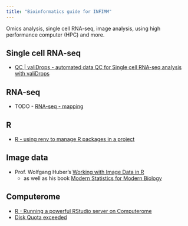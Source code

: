 ```yaml
---
title: "Bioinformatics guide for INFIMM"
---
```


Omics analysis, single cell RNA-seq, image analysis, using high performance computer (HPC) and more.

## Single cell RNA-seq
* [QC | valiDrops - automated data QC for Single cell RNA-seq analysis with valiDrops](doc/valiDrops.qmd)

## RNA-seq
* TODO - [RNA-seq - mapping](doc/RNA-seq_mapping.md)

## R
* [R - using renv to manage R packages in a project](doc/renv.qmd)

## Image data
* Prof. Wolfgang Huber's [Working with Image Data in R](https://github.com/wolfganghuber/WorkingWithImageData)
    * as well as his book [Modern Statistics for Modern Biology](https://www.huber.embl.de/msmb/)

## Computerome
* [R - Running a powerful RStudio server on Computerome](doc/computerome_RStudio_server.qmd)
* [Disk Quota exceeded](doc/computerome_disk_quota.md)